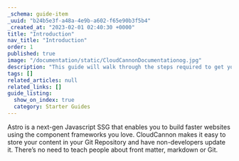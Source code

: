 ```yaml
---
_schema: guide-item
_uuid: "b24b5e3f-a48a-4e9b-a602-f65e90b3f5b4"
_created_at: "2023-02-01 02:40:30 +0000"
title: "Introduction"
nav_title: "Introduction"
order: 1
published: true
image: "/documentation/static/CloudCannonDocumentationog.jpg"
description: "This guide will walk through the steps required to get your Astro site built, editable and live on CloudCannon."
tags: []
related_articles: null
related_links: []
guide_listing:
  show_on_index: true
  category: Starter Guides
---
```


Astro is a next-gen Javascript SSG that enables you to build faster websites using the component frameworks you love. CloudCannon makes it easy to store your content in your Git Repository and have non-developers update it. There’s no need to teach people about front matter, markdown or Git.
